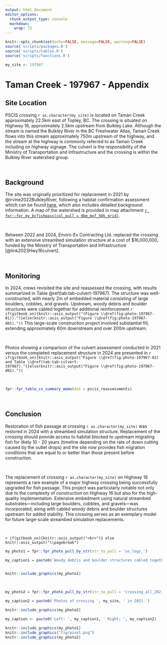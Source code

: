 ```yaml
---
output: html_document
editor_options: 
  chunk_output_type: console
  markdown: 
    wrap: 72
---
```


```r
knitr::opts_chunk$set(echo=FALSE, message=FALSE, warning=FALSE)
source('scripts/packages.R')
source('scripts/tables.R')
source('scripts/functions.R')
```

```r
my_site <- 197967
```

# Taman Creek - 197967 - Appendix {- #taman}


## Site Location {.unnumbered}

PSCIS crossing `r as.character(my_site)` is located on Taman Creek approximately 22.5km east of Topley, BC. The crossing is situated on Highway 16, approximately 2.5km upstream from Bulkley Lake. Although the stream is named the Bulkley River in the BC Freshwater Atlas, Taman Creek flows into this stream approximately 750m upstream of the highway, and the stream at the highway is commonly referred to as Taman Creek including on highway signage. The culvert is the responsibility of the Ministry of Transportation and Infrastructure and the crossing is within the Bulkley River watershed group.

<br>

## Background {.unnumbered}

The site was originally prioritized for replacement in 2021 by @irvine2022BulkleyRiver, following a habitat confirmation assessment
which can be found [here](https://www.newgraphenvironment.com/fish_passage_skeena_2021_reporting/taman-creek---197967---appendix.html), which also includes detailed background information.  A map of the watershed is provided in map attachment [`r fpr::fpr_my_bcfishpass(col_pull = dbm_mof_50k_grid)`](`r fpr::fpr_my_mapsheet(wshd = "bulk", archive_date = "2022-09-06")`).

<br>

Between 2022 and 2024, Enviro-Ex Contracting Ltd. replaced the crossing with an extensive streambed simulation structure at a cost of $16,000,000, funded by the Ministry of Transportation and Infrastructure [@link2023Hwy16culvert].

<br>

## Monitoring {.unnumbered}

In 2024, crews revisited the site and reassessed the crossing, with results summarized in Table \@ref(tab:tab-culvert-197967). The structure was well-constructed, with nearly 2m of embedded material consisting of large boulders, cobbles, and gravels. Upstream, woody debris and boulder structures were cabled together for additional reinforcement `r if(gitbook_on){knitr::asis_output("(Figure \\@ref(fig:photo-197967-01)).")}else(knitr::asis_output("Figure \\@ref(fig:photo-197967-d01)."))` This large-scale construction project involved substantial fill, extending approximately 60m downstream and over 200m upstream.

<br>

Photos showing a comparison of the culvert assessment conducted in 2021 versus the completed replacement structure in 2024 are presented in `r if(gitbook_on){knitr::asis_output("Figure \\@ref(fig:photo-197967-02) and Table \\@ref(tab:tab-culvert-197967).")}else(knitr::asis_output("Figure \\@ref(fig:photo-197967-d01)."))` 

<br>

```r
fpr::fpr_table_cv_summary_memo(dat = pscis_reassessments)

```

<br>

## Conclusion {.unnumbered}

Restoration of fish passage at crossing `r as.character(my_site)` was restored in 2024 with a streambed simulation structure. Replacement of the crossing should provide access to habitat blocked to upstream migrating fish for likely 10 - 20
years (timeline depending on the rate of down cutting caused by the outlet drops) and the site now provides fish migration conditions that are equal to or better than those present before construction.

<br>

The replacement of crossing `r as.character(my_site)` on Highway 16 represents a rare example of a major highway crossing being successfully upgraded for fish passage. This project was particularly notable not only due to the complexity of construction on Highway 16 but also for the high-quality implementation. Extensive embedment using natural streambed substrates—including large boulders, cobbles, and gravels—was incorporated, along with cabled woody debris and boulder structures upstream for added stability. This crossing serves as an exemplary model for future large-scale streambed simulation replacements.

<br>

<!-- Resampling of fish at the site in future years of the project is recommended to build our understanding of fish use, -->
<!-- movement and health in the stream providing valuable data for monitoring the effectiveness of the crossing replacement. -->
<!-- Additionally, yearly acquisition of aerial imagery is recommended so that imagery and 3D -->
<!-- models generated from the data can be compared to products generated from data gathered in 2023 before the replacement. These comparisons will -->
<!-- be useful for communications related to the project as well as for providing insight into changes in stream morphology, -->
<!-- effectiveness of environmental management plans and site rehabilitation efforts following construction. -->


`r if(gitbook_on){knitr::asis_output("<br>")} else knitr::asis_output("\\pagebreak")`

```r
my_photo1 = fpr::fpr_photo_pull_by_str(str_to_pull = 'us_logs_')

my_caption1 = paste0('Woody debris and boulder structures cabled together for additional reinforcement located upstream of ', my_site, ' in 2024.')



```

```r
knitr::include_graphics(my_photo1)
```

<br>

```r
my_photo2 = fpr::fpr_photo_pull_by_str(str_to_pull = 'crossing_all_2021')

my_caption2 = paste0('Photos of crossing ', my_site, ' in 2021.')


```

```r
knitr::include_graphics(my_photo2)
```

```r
my_caption <- paste0('Left: ', my_caption1, ' Right: ', my_caption2)

knitr::include_graphics(my_photo1)
knitr::include_graphics("fig/pixel.png")
knitr::include_graphics(my_photo2)
```
